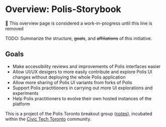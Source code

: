 
<Meta title="Overview" />

# Overview: Polis-Storybook

🚧 This overview page is considered a work-in-progress until this line is removed

TODO: Summarize the structure, <s>goals</s>, and <s>affiliations</s> of this initiative.

## Goals
- Make accessibility reviews and improvements of Polis interfaces easier
- Allow UI/UX desigers to more easily contribute and explore Polis UI changes without deploying the whole Polis application
- Allow more sharing of Polis UI variants from forks of Polis
- Support Polis practitioners in carrying out more UI explorations and experiments
- Help Polis practitioners to evolve their own hosted instances of the platform

This is a project of the Polis Toronto breakout group ([notes][]),
incubated within the [Civic Tech Toronto][] community.

   [notes]: https://link.civictech.ca/polis
   [Civic Tech Toronto]: https://civictech.ca/
